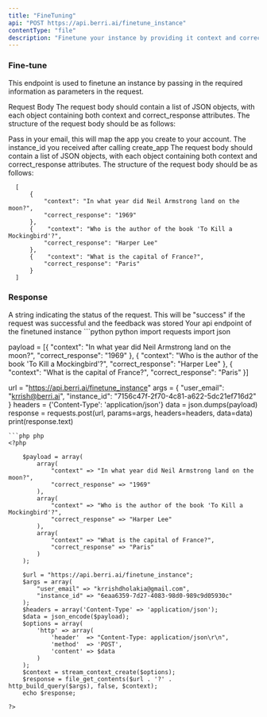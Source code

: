 ```yaml
---
title: "FineTuning"
api: "POST https://api.berri.ai/finetune_instance"
contentType: "file"
description: "Finetune your instance by providing it context and correct answer"
---
```


### Fine-tune

This endpoint is used to finetune an instance by passing
in the required information as parameters in the request.

Request Body
The request body should contain a list of JSON objects, with each object containing both context and correct_response attributes. The structure of the request body should be as follows:

<ParamField body="user_email" type="string">
  Pass in your email, this will map the app you create to your account.
</ParamField>

<ParamField body="instance_id" type="string">
  The instance_id you received after calling create_app
</ParamField>

<ParamField body="data" type="string" default="[]" required>
  The request body should contain a list of JSON objects, with each object containing both context 
  and correct_response attributes. The structure of the request body should be as follows:

```
  [
      {
          "context": "In what year did Neil Armstrong land on the moon?",
          "correct_response": "1969"
      },
      {    "context": "Who is the author of the book 'To Kill a Mockingbird'?",
          "correct_response": "Harper Lee"
      },
      {    "context": "What is the capital of France?",
          "correct_response": "Paris"
      }
  ]
```

</ParamField>

### Response

<ResponseField name="status" type="string">
  A string indicating the status of the request. This will be "success" if the
  request was successful and the feedback was stored
</ResponseField>

<ResponseField name="api_endpoint" type="string">
  Your api endpoint of the finetuned instance
</ResponseField>

<RequestExample>
```python python
import requests
import json

payload = [{
"context": "In what year did Neil Armstrong land on the moon?",
"correct_response": "1969"
}, {
"context": "Who is the author of the book 'To Kill a Mockingbird'?",
"correct_response": "Harper Lee"
}, {
"context": "What is the capital of France?",
"correct_response": "Paris"
}]

url = "https://api.berri.ai/finetune_instance"
args = {
"user_email": "krrish@berri.ai",
"instance_id": "7156c47f-2f70-4c81-a622-5dc21ef716d2"
}
headers = {'Content-Type': 'application/json'}
data = json.dumps(payload)
response = requests.post(url, params=args, headers=headers, data=data)
print(response.text)

```
```php php
<?php

    $payload = array(
        array(
            "context" => "In what year did Neil Armstrong land on the moon?",
            "correct_response" => "1969"
        ),
        array(
            "context" => "Who is the author of the book 'To Kill a Mockingbird'?",
            "correct_response" => "Harper Lee"
        ),
        array(
            "context" => "What is the capital of France?",
            "correct_response" => "Paris"
        )
    );

    $url = "https://api.berri.ai/finetune_instance";
    $args = array(
        "user_email" => "krrishdholakia@gmail.com",
        "instance_id" => "6eaa6359-7d27-4083-98d0-989c9d05930c"
    );
    $headers = array('Content-Type' => 'application/json');
    $data = json_encode($payload);
    $options = array(
        'http' => array(
            'header'  => "Content-Type: application/json\r\n",
            'method'  => 'POST',
            'content' => $data
        )
    );
    $context = stream_context_create($options);
    $response = file_get_contents($url . '?' . http_build_query($args), false, $context);
    echo $response;

?>
```
</RequestExample>